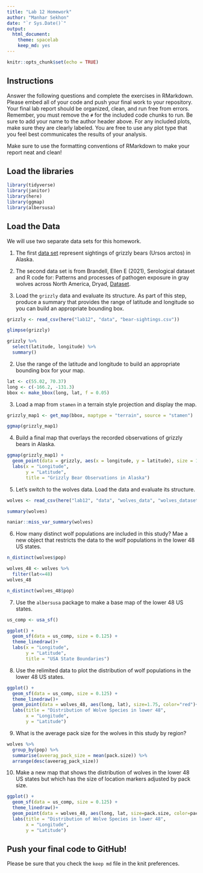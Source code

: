```yaml
---
title: "Lab 12 Homework"
author: "Manhar Sekhon"
date: "`r Sys.Date()`"
output:
  html_document: 
    theme: spacelab
    keep_md: yes
---
```


```r
knitr::opts_chunk$set(echo = TRUE)
```

## Instructions
Answer the following questions and complete the exercises in RMarkdown. Please embed all of your code and push your final work to your repository. Your final lab report should be organized, clean, and run free from errors. Remember, you must remove the `#` for the included code chunks to run. Be sure to add your name to the author header above. For any included plots, make sure they are clearly labeled. You are free to use any plot type that you feel best communicates the results of your analysis.  

Make sure to use the formatting conventions of RMarkdown to make your report neat and clean!  

## Load the libraries
```r
library(tidyverse)
library(janitor)
library(here)
library(ggmap)
library(albersusa)
``` 

## Load the Data
We will use two separate data sets for this homework.  

1. The first [data set](https://rcweb.dartmouth.edu/~f002d69/workshops/index_rspatial.html) represent sightings of grizzly bears (Ursos arctos) in Alaska.  
2. The second data set is from Brandell, Ellen E (2021), Serological dataset and R code for: Patterns and processes of pathogen exposure in gray wolves across North America, Dryad, [Dataset](https://doi.org/10.5061/dryad.5hqbzkh51).  

1. Load the `grizzly` data and evaluate its structure. As part of this step, produce a summary that provides the range of latitude and longitude so you can build an appropriate bounding box.
```r
grizzly <- read_csv(here("lab12", "data", "bear-sightings.csv"))
```

```r
glimpse(grizzly)
```

```r
grizzly %>% 
  select(latitude, longitude) %>% 
  summary()
```

2. Use the range of the latitude and longitude to build an appropriate bounding box for your map.
```r
lat <- c(55.02, 70.37)
long <- c(-166.2, -131.3)
bbox <- make_bbox(long, lat, f = 0.05)
```

3. Load a map from `stamen` in a terrain style projection and display the map.
```r
grizzly_map1 <- get_map(bbox, maptype = "terrain", source = "stamen")
```

```r
ggmap(grizzly_map1)
```

4. Build a final map that overlays the recorded observations of grizzly bears in Alaska.
```r
ggmap(grizzly_map1) +
  geom_point(data = grizzly, aes(x = longitude, y = latitude), size = 1, alpha = 0.7, color = "red")+
  labs(x = "Longitude",
       y = "Latitude",
       title = "Grizzly Bear Observations in Alaska")
```

5. Let's switch to the wolves data. Load the data and evaluate its structure.
```r
wolves <- read_csv(here("lab12", "data", "wolves_data", "wolves_dataset.csv"))
```

```r
summary(wolves)
```

```r
naniar::miss_var_summary(wolves)
```


6. How many distinct wolf populations are included in this study? Mae a new object that restricts the data to the wolf populations in the lower 48 US states.
```r
n_distinct(wolves$pop)
```

```r
wolves_48 <- wolves %>% 
  filter(lat<=48)
wolves_48
```
```r
n_distinct(wolves_48$pop)
```

7. Use the `albersusa` package to make a base map of the lower 48 US states.
```r
us_comp <- usa_sf()
```

```r
ggplot() + 
  geom_sf(data = us_comp, size = 0.125) + 
  theme_linedraw()+
  labs(x = "Longitude",
       y = "Latitude",
       title = "USA State Boundaries")
```


8. Use the relimited data to plot the distribution of wolf populations in the lower 48 US states.
```r
ggplot() + 
  geom_sf(data = us_comp, size = 0.125) + 
  theme_linedraw()+
  geom_point(data = wolves_48, aes(long, lat), size=1.75, color="red")+
  labs(title = "Distribution of Wolve Species in lower 48",
       x = "Longitude",
       y = "Latitude")
```

9. What is the average pack size for the wolves in this study by region?
```r
wolves %>% 
  group_by(pop) %>% 
  summarise(aveerag_pack_size = mean(pack.size)) %>% 
  arrange(desc(aveerag_pack_size))
```

10. Make a new map that shows the distribution of wolves in the lower 48 US states but which has the size of location markers adjusted by pack size.
```r
ggplot() + 
  geom_sf(data = us_comp, size = 0.125) + 
  theme_linedraw()+
  geom_point(data = wolves_48, aes(long, lat, size=pack.size, color=pack.size))+
  labs(title = "Distribution of Wolve Species in lower 48",
       x = "Longitude",
       y = "Latitude")
```

## Push your final code to GitHub!
Please be sure that you check the `keep md` file in the knit preferences. 